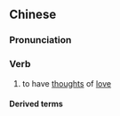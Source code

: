 ==Chinese==
{{zh-forms}}

===Pronunciation===
{{zh-pron
|m=sīchūn
|c=si1 ceon1
|mn=su-chhun
|cat=v
}}

===Verb===
{{zh-verb}}

# {{lb|zh|usually of a young girl}} to have [[thought]]s of [[love]]
#: {{zh-syn|懷春}}

====Derived terms====
{{zh-der|思春期}}